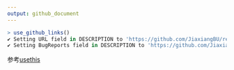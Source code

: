 ```yaml
---
output: github_document
---
```



```r
> use_github_links()
✔ Setting URL field in DESCRIPTION to 'https://github.com/JiaxiangBU/regex4impala'
✔ Setting BugReports field in DESCRIPTION to 'https://github.com/JiaxiangBU/regex4impala/issues'
```

参考[usethis](https://usethis.r-lib.org/reference/use_github_links.html)